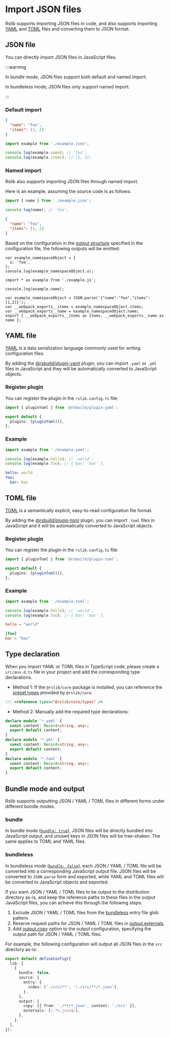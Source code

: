 # Import JSON files

Rslib supports importing JSON files in code, and also supports importing [YAML](https://yaml.org/) and [TOML](https://toml.io/en/) files and converting them to JSON format.

## JSON file

You can directly import JSON files in JavaScript files.

:::warning

In bundle mode, JSON files support both default and named import.

In bundleless mode, JSON files only support named import.

:::

### Default import

```json title="example.json"
{
  "name": "foo",
  "items": [1, 2]
}
```

```js title="index.js"
import example from './example.json';

console.log(example.name); // 'foo';
console.log(example.items); // [1, 2];
```

### Named import

Rslib also supports importing JSON files through named import.

Here is an example, assuming the source code is as follows:


<Tabs>
  <Tab label="src/index.ts">

```js
import { name } from './example.json';

console.log(name); // 'foo';
```

  </Tab>
  <Tab label="src/example.json">

```json
{
  "name": "foo",
  "items": [1, 2]
}
```

  </Tab>
</Tabs>

Based on the configuration in the [output structure](/guide/basic/output-structure) specified in the configuration file, the following outputs will be emitted:

<Tabs>
<Tab label="bundle">
<Tabs>
  <Tab label="dist/index.js">

```tsx
var example_namespaceObject = {
  u: 'foo',
};
console.log(example_namespaceObject.u);
```

  </Tab>
</Tabs>
</Tab>

<Tab label="bundleless">

<Tabs>
  <Tab label="dist/index.js">

```tsx
import * as example from './example.js';

console.log(example.name);
```

  </Tab>
  <Tab label="dist/example.js">

```tsx
var example_namespaceObject = JSON.parse('{"name":"foo","items":[1,2]}');
var __webpack_exports__items = example_namespaceObject.items;
var __webpack_exports__name = example_namespaceObject.name;
export { __webpack_exports__items as items, __webpack_exports__name as name };
```

  </Tab>
</Tabs>
</Tab>

</Tabs>

## YAML file

[YAML](https://yaml.org/) is a data serialization language commonly used for writing configuration files.

By adding the [@rsbuild/plugin-yaml](https://github.com/rspack-contrib/rsbuild-plugin-yaml) plugin, you can import `.yaml` or `.yml` files in JavaScript and they will be automatically converted to JavaScript objects.


<PackageManagerTabs command="add @rsbuild/plugin-yaml -D" />

### Register plugin

You can register the plugin in the `rslib.config.ts` file:

```ts title="rslib.config.ts"
import { pluginYaml } from '@rsbuild/plugin-yaml';

export default {
  plugins: [pluginYaml()],
};
```

### Example

<Tabs>
  <Tab label="src/index.ts">

```ts
import example from './example.yaml';

console.log(example.hello); // 'world';
console.log(example.foo); // { bar: 'baz' };
```

  </Tab>
  <Tab label="src/example.yaml">

```yaml
hello: world
foo:
  bar: baz
```

  </Tab>
</Tabs>

## TOML file

[TOML](https://toml.io/) is a semantically explicit, easy-to-read configuration file format.

By adding the [@rsbuild/plugin-toml](https://github.com/rspack-contrib/rsbuild-plugin-toml) plugin, you can import `.toml` files in JavaScript and it will be automatically converted to JavaScript objects.

<PackageManagerTabs command="add @rsbuild/plugin-toml -D" />

### Register plugin

You can register the plugin in the `rslib.config.ts` file:

```ts title="rslib.config.ts"
import { pluginToml } from '@rsbuild/plugin-toml';

export default {
  plugins: [pluginToml()],
};
```

### Example

<Tabs>
  <Tab label="src/index.ts">

```ts
import example from './example.toml';

console.log(example.hello); // 'world';
console.log(example.foo); // { bar: 'baz' };
```

  </Tab>
  <Tab label="src/example.toml">

```toml
hello = "world"

[foo]
bar = "baz"
```

  </Tab>
</Tabs>

## Type declaration

When you import YAML or TOML files in TypeScript code, please create a `src/env.d.ts` file in your project and add the corresponding type declarations.

- Method 1: If the `@rslib/core` package is installed, you can reference the [preset types](/guide/basic/typescript#preset-types) provided by `@rslib/core`:

```ts title="src/env.d.ts"
/// <reference types="@rslib/core/types" />
```

- Method 2: Manually add the required type declarations:

```ts title="src/env.d.ts"
declare module '*.yaml' {
  const content: Record<string, any>;
  export default content;
}
declare module '*.yml' {
  const content: Record<string, any>;
  export default content;
}
declare module '*.toml' {
  const content: Record<string, any>;
  export default content;
}
```

## Bundle mode and output

Rslib supports outputting JSON / YAML / TOML files in different forms under different bundle modes.

### bundle

In bundle mode ([`bundle: true`](/config/lib/bundle)), JSON files will be directly bundled into JavaScript output, and unused keys in JSON files will be tree-shaken. The same applies to TOML and YAML files.

### bundleless

In bundleless mode ([`bundle: false`](/config/lib/bundle)), each JSON / YAML / TOML file will be converted into a corresponding JavaScript output file. JSON files will be converted to `JSON.parse` form and exported, while YAML and TOML files will be converted to JavaScript objects and exported.

If you want JSON / YAML / TOML files to be output to the distribution directory as-is, and keep the reference paths to these files in the output JavaScript files, you can achieve this through the following steps:

1. Exclude JSON / YAML / TOML files from the [bundleless](/config/rsbuild/source#sourceentry) entry file glob pattern.
2. Reserve request paths for JSON / YAML / TOML files in [output.externals](/config/rsbuild/output#outputexternals).
3. Add [output.copy](/config/rsbuild/output#outputcopy) option to the output configuration, specifying the output path for JSON / YAML / TOML files.

For example, the following configuration will output all JSON files in the `src` directory as-is:

```ts title="rslib.config.ts" {7,11-19}
export default defineConfig({
  lib: [
    {
      bundle: false,
      source: {
        entry: {
          index: ['./src/**', '!./src/**/*.json'],
        },
      },
      output: {
        copy: [{ from: './**/*.json', context: './src' }],
        externals: [/.*\.json$/],
      },
    },
  ],
});
```
